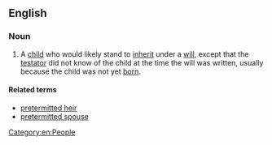 ==English==

===Noun===
{{wikipedia}}
{{en-noun|pretermitted children}}

# {{lb|en|legal}} A [[child]] who would likely stand to [[inherit]] under a [[will]], except that the [[testator]] did not know of the child at the time the will was written, usually because the child was not yet [[born]].

====Related terms====
* [[pretermitted heir]]
* [[pretermitted spouse]]

[[Category:en:People]]